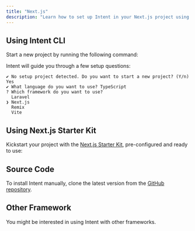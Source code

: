 ```yaml
---
title: "Next.js"
description: "Learn how to set up Intent in your Next.js project using Intent CLI, the Next.js Starter Kit, or manual installation."
---
```


## Using Intent CLI
Start a new project by running the following command:
<Installation command='npx @intentui/cli@latest init' />

Intent will guide you through a few setup questions:
```
✔ No setup project detected. Do you want to start a new project? (Y/n) Yes
✔ What language do you want to use? TypeScript
? Which framework do you want to use?
  Laravel
❯ Next.js
  Remix
  Vite
```

## Using Next.js Starter Kit
Kickstart your project with the [Next.js Starter Kit](https://github.com/intentuilabs/next.js), pre-configured and ready to use:
<Installation command='npx create-next-app@latest -e https://github.com/intentuilabs/next.js app'/>

## Source Code
To install Intent manually, clone the latest version from the [GitHub repository](https://github.com/intentuilabs/next.js).

## Other Framework
You might be interested in using Intent with other frameworks.
<FrameworkGuides/>

